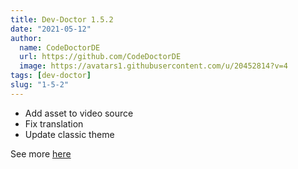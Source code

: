 ```yaml
---
title: Dev-Doctor 1.5.2
date: "2021-05-12"
author:
  name: CodeDoctorDE
  url: https://github.com/CodeDoctorDE
  image: https://avatars1.githubusercontent.com/u/20452814?v=4
tags: [dev-doctor]
slug: "1-5-2"
---
```


- Add asset to video source
- Fix translation
- Update classic theme

See more [here](https://github.com/LinwoodDev/dev_doctor/releases/tag/v1.5.2)

